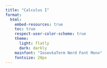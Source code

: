 ```yaml
---
title: "Calculus I"
format:
  html:
    embed-resources: true
    toc: true
    respect-user-color-scheme: true
    theme:
      light: flatly
      dark: darkly
    mainfont: "IosevkaTerm Nerd Font Mono"
    fontsize: 20px
---
```

